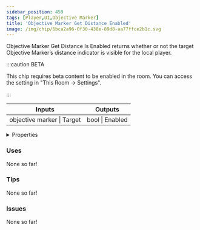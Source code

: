 ```yaml
---
sidebar_position: 459
tags: [Player,UI,Objective Marker]
title: 'Objective Marker Get Distance Enabled'
image: /img/chip/6bca2a96-0f30-438e-89d8-aa77ffce2b1c.svg
---
```


Objective Marker Get Distance Is Enabled returns whether or not the target Objective Marker’s distance indicator is visible for the local player.

:::caution BETA

This chip requires beta content to be enabled in the room. You can access the setting in "This Room -> Settings".

:::

<IChip uuid="6bca2a96-0f30-438e-89d8-aa77ffce2b1c"/>

<table><thead><tr><th>Inputs</th><th>Outputs</th></tr></thead><tbody><tr><td>objective marker | Target</td><td>bool | Enabled</td></tr></tbody></table>

<details>
  <summary>Properties</summary>
  <div>
    <div>
    <table>
      <tbody>
        <tr>
          <td>Is beta required?</td>
          <td>Yes</td>
        </tr>
        <tr>
          <td>Is chip a trolling risk?</td>
          <td>No</td>
        </tr>
        <tr>
          <td>Is chip a role assignment risk?</td>
          <td>No</td>
        </tr>
        <tr>
          <td>Chip UUID</td>
          <td>6bca2a96-0f30-438e-89d8-aa77ffce2b1c</td>
        </tr>
        <tr>
          <td>Room availability</td>
          <td>Available everywhere</td>
        </tr>
      </tbody>
    </table>
    </div>
  </div>
</details>

### Uses

None so far!

### Tips

None so far!

### Issues

None so far!